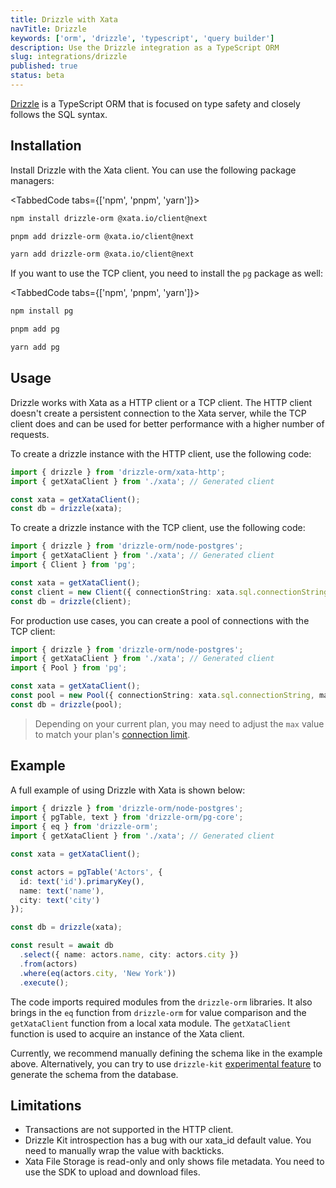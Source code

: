 ```yaml
---
title: Drizzle with Xata
navTitle: Drizzle
keywords: ['orm', 'drizzle', 'typescript', 'query builder']
description: Use the Drizzle integration as a TypeScript ORM
slug: integrations/drizzle
published: true
status: beta
---
```


[Drizzle](https://github.com/drizzle-team/drizzle-orm) is a TypeScript ORM that is focused on type safety and closely follows the SQL syntax.

<DocsEnablePostgres docsLink={true} />

## Installation

Install Drizzle with the Xata client. You can use the following package managers:

<TabbedCode tabs={['npm', 'pnpm', 'yarn']}>
```sh
npm install drizzle-orm @xata.io/client@next
```

```sh
pnpm add drizzle-orm @xata.io/client@next
```

```sh
yarn add drizzle-orm @xata.io/client@next
```

</TabbedCode>

If you want to use the TCP client, you need to install the `pg` package as well:

<TabbedCode tabs={['npm', 'pnpm', 'yarn']}>
```sh
npm install pg
```

```sh
pnpm add pg
```

```sh
yarn add pg
```

</TabbedCode>

## Usage

Drizzle works with Xata as a HTTP client or a TCP client. The HTTP client doesn't create a persistent connection to the Xata server, while the TCP client does and can be used for better performance with a higher number of requests.

To create a drizzle instance with the HTTP client, use the following code:

```ts
import { drizzle } from 'drizzle-orm/xata-http';
import { getXataClient } from './xata'; // Generated client

const xata = getXataClient();
const db = drizzle(xata);
```

To create a drizzle instance with the TCP client, use the following code:

```ts
import { drizzle } from 'drizzle-orm/node-postgres';
import { getXataClient } from './xata'; // Generated client
import { Client } from 'pg';

const xata = getXataClient();
const client = new Client({ connectionString: xata.sql.connectionString });
const db = drizzle(client);
```

For production use cases, you can create a pool of connections with the TCP client:

```ts
import { drizzle } from 'drizzle-orm/node-postgres';
import { getXataClient } from './xata'; // Generated client
import { Pool } from 'pg';

const xata = getXataClient();
const pool = new Pool({ connectionString: xata.sql.connectionString, max: 20 });
const db = drizzle(pool);
```

> Depending on your current plan, you may need to adjust the `max` value to match your plan's [connection limit](/docs/rest-api/limits).

## Example

A full example of using Drizzle with Xata is shown below:

```ts
import { drizzle } from 'drizzle-orm/node-postgres';
import { pgTable, text } from 'drizzle-orm/pg-core';
import { eq } from 'drizzle-orm';
import { getXataClient } from './xata'; // Generated client

const xata = getXataClient();

const actors = pgTable('Actors', {
  id: text('id').primaryKey(),
  name: text('name'),
  city: text('city')
});

const db = drizzle(xata);

const result = await db
  .select({ name: actors.name, city: actors.city })
  .from(actors)
  .where(eq(actors.city, 'New York'))
  .execute();
```

The code imports required modules from the `drizzle-orm` libraries. It also brings in the `eq` function from `drizzle-orm` for value comparison and the `getXataClient` function from a local xata module. The `getXataClient` function is used to acquire an instance of the Xata client.

Currently, we recommend manually defining the schema like in the example above. Alternatively, you can try to use `drizzle-kit` [experimental feature](https://orm.drizzle.team/kit-docs/commands#introspect--pull) to generate the schema from the database.

## Limitations

- Transactions are not supported in the HTTP client.
- Drizzle Kit introspection has a bug with our xata_id default value. You need to manually wrap the value with backticks.
- Xata File Storage is read-only and only shows file metadata. You need to use the SDK to upload and download files.
